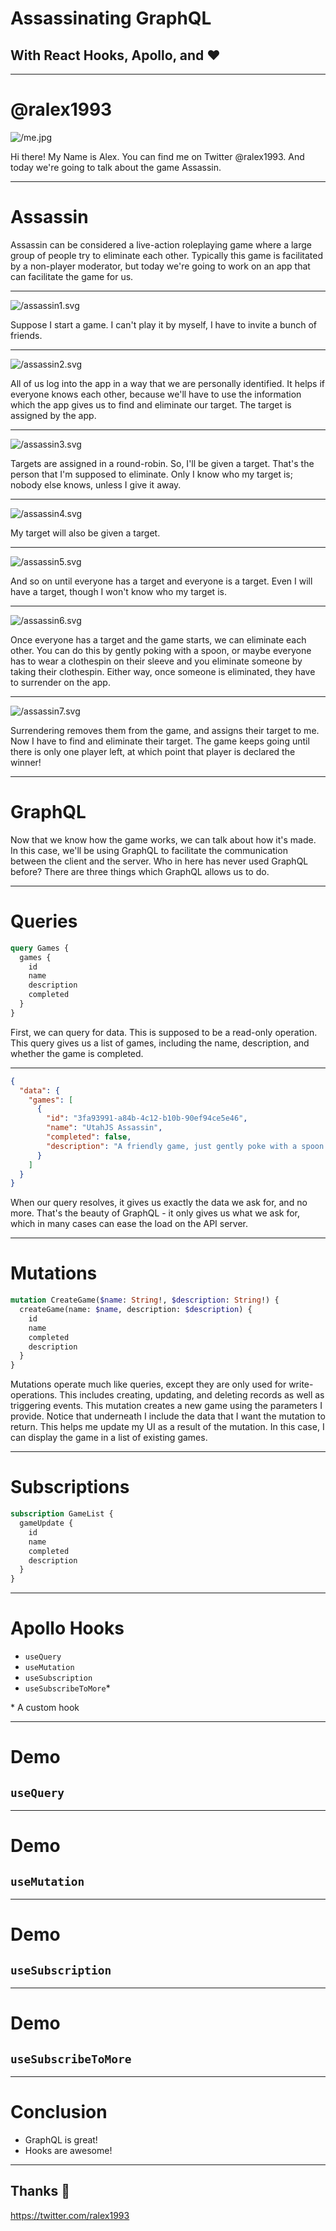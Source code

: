 
<Head>
  <title>Assassinating GraphQL</title>
</Head>

# Assassinating GraphQL

## With React Hooks, Apollo, and ❤

---

<Split>

# @ralex1993

![/me.jpg](/avatar.jpg)

</Split>

<Notes>
  Hi there! My Name is Alex. You can find me on Twitter @ralex1993. And today
  we're going to talk about the game Assassin.
</Notes>

---

# Assassin

<Notes>
  Assassin can be considered a live-action roleplaying game where a large group
  of people try to eliminate each other. Typically this game is facilitated by a
  non-player moderator, but today we're going to work on an app that can
  facilitate the game for us.
</Notes>

---

![/assassin1.svg](/assassin1.svg)

<Notes>
  Suppose I start a game. I can't play it by myself, I have to invite a bunch of
  friends.
</Notes>

---

![/assassin2.svg](/assassin2.svg)

<Notes>
  All of us log into the app in a way that we are personally identified. It
  helps if everyone knows each other, because we'll have to use the information
  which the app gives us to find and eliminate our target. The target is
  assigned by the app.
</Notes>

---

![/assassin3.svg](/assassin3.svg)

<Notes>
  Targets are assigned in a round-robin. So, I'll be given a target. That's the
  person that I'm supposed to eliminate. Only I know who my target is; nobody
  else knows, unless I give it away.
</Notes>

---

![/assassin4.svg](/assassin4.svg)

<Notes>My target will also be given a target.</Notes>

---

![/assassin5.svg](/assassin5.svg)

<Notes>
  And so on until everyone has a target and everyone is a target. Even I will
  have a target, though I won't know who my target is.
</Notes>

---

![/assassin6.svg](/assassin6.svg)

<Notes>
  Once everyone has a target and the game starts, we can eliminate each other.
  You can do this by gently poking with a spoon, or maybe everyone has to wear a
  clothespin on their sleeve and you eliminate someone by taking their
  clothespin. Either way, once someone is eliminated, they have to surrender on
  the app.
</Notes>

---

![/assassin7.svg](/assassin7.svg)

<Notes>
  Surrendering removes them from the game, and assigns their target to me. Now I
  have to find and eliminate their target. The game keeps going until there is
  only one player left, at which point that player is declared the winner!
</Notes>

---

# GraphQL

<Notes>
  Now that we know how the game works, we can talk about how it's made. In this
  case, we'll be using GraphQL to facilitate the communication between the
  client and the server. Who in here has never used GraphQL before? There are
  three things which GraphQL allows us to do.
</Notes>

---

# Queries

```GraphQL
query Games {
  games {
    id
    name
    description
    completed
  }
}
```

<Notes>
  First, we can query for data. This is supposed to be a read-only operation.
  This query gives us a list of games, including the name, description, and
  whether the game is completed.
</Notes>

---

```json
{
  "data": {
    "games": [
      {
        "id": "3fa93991-a84b-4c12-b10b-90ef94ce5e46",
        "name": "UtahJS Assassin",
        "completed": false,
        "description": "A friendly game, just gently poke with a spoon to win."
      }
    ]
  }
}
```

<Notes>
  When our query resolves, it gives us exactly the data we ask for, and no more.
  That's the beauty of GraphQL - it only gives us what we ask for, which in many
  cases can ease the load on the API server.
</Notes>

---

# Mutations

```GraphQL
mutation CreateGame($name: String!, $description: String!) {
  createGame(name: $name, description: $description) {
    id
    name
    completed
    description
  }
}
```

<Notes>
  Mutations operate much like queries, except they are only used for
  write-operations. This includes creating, updating, and deleting records as
  well as triggering events. This mutation creates a new game using the
  parameters I provide. Notice that underneath I include the data that I want
  the mutation to return. This helps me update my UI as a result of the
  mutation. In this case, I can display the game in a list of existing games.
</Notes>

---

# Subscriptions

```GraphQL
subscription GameList {
  gameUpdate {
    id
    name
    completed
    description
  }
}
```

---

# Apollo Hooks

- `useQuery`
- `useMutation`
- `useSubscription`
- `useSubscribeToMore`\*

\* A custom hook

---

# Demo

## `useQuery`

---

# Demo

## `useMutation`

---

# Demo

## `useSubscription`

---

# Demo

## `useSubscribeToMore`

---

# Conclusion

- GraphQL is great!
- Hooks are awesome!

---

## Thanks 🙌

<https://twitter.com/ralex1993>
